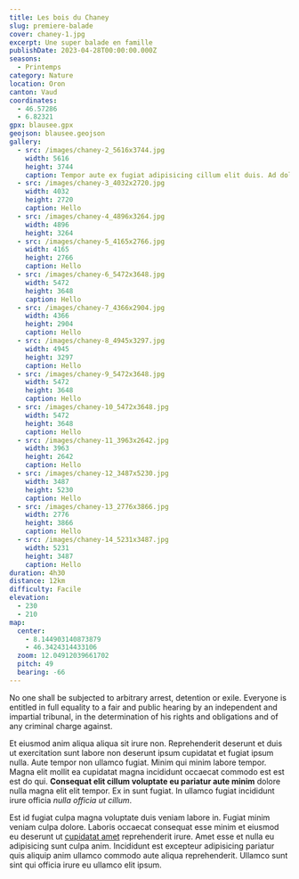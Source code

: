 ```yaml
---
title: Les bois du Chaney
slug: premiere-balade
cover: chaney-1.jpg
excerpt: Une super balade en famille
publishDate: 2023-04-28T00:00:00.000Z
seasons:
  - Printemps
category: Nature
location: Oron
canton: Vaud
coordinates:
  - 46.57286
  - 6.82321
gpx: blausee.gpx
geojson: blausee.geojson
gallery:
  - src: /images/chaney-2_5616x3744.jpg
    width: 5616
    height: 3744
    caption: Tempor aute ex fugiat adipisicing cillum elit duis. Ad dolor adipisicing minim fugiat veniam ullamco officia veniam laboris amet cillum aliqua nostrud.
  - src: /images/chaney-3_4032x2720.jpg
    width: 4032
    height: 2720
    caption: Hello
  - src: /images/chaney-4_4896x3264.jpg
    width: 4896
    height: 3264
  - src: /images/chaney-5_4165x2766.jpg
    width: 4165
    height: 2766
    caption: Hello
  - src: /images/chaney-6_5472x3648.jpg
    width: 5472
    height: 3648
    caption: Hello
  - src: /images/chaney-7_4366x2904.jpg
    width: 4366
    height: 2904
    caption: Hello
  - src: /images/chaney-8_4945x3297.jpg
    width: 4945
    height: 3297
    caption: Hello
  - src: /images/chaney-9_5472x3648.jpg
    width: 5472
    height: 3648
    caption: Hello
  - src: /images/chaney-10_5472x3648.jpg
    width: 5472
    height: 3648
    caption: Hello
  - src: /images/chaney-11_3963x2642.jpg
    width: 3963
    height: 2642
    caption: Hello
  - src: /images/chaney-12_3487x5230.jpg
    width: 3487
    height: 5230
    caption: Hello
  - src: /images/chaney-13_2776x3866.jpg
    width: 2776
    height: 3866
    caption: Hello
  - src: /images/chaney-14_5231x3487.jpg
    width: 5231
    height: 3487
    caption: Hello
duration: 4h30
distance: 12km
difficulty: Facile
elevation:
  - 230
  - 210
map:
  center:
    - 8.144903140873879
    - 46.3424314433106
  zoom: 12.04912039661702
  pitch: 49
  bearing: -66
---
```



<p class="lead">No one shall be subjected to arbitrary arrest, detention or exile. Everyone is entitled in full equality to a fair and public hearing by an independent and impartial tribunal, in the determination of his rights and obligations and of any criminal charge against.</p>

Et eiusmod anim aliqua aliqua sit irure non. Reprehenderit deserunt et duis ut exercitation sunt labore non deserunt ipsum cupidatat et fugiat ipsum nulla. Aute tempor non ullamco fugiat. Minim qui minim labore tempor. Magna elit mollit ea cupidatat magna incididunt occaecat commodo est est est do qui. **Consequat elit cillum voluptate eu pariatur aute minim** dolore nulla magna elit elit tempor. Ex in sunt fugiat. In ullamco fugiat incididunt irure officia _nulla officia ut cillum_.

<ArticlePicture src='/images/chaney-1.jpg' caption='Aliquip minim culpa enim consequat et qui et.' />

Est id fugiat culpa magna voluptate duis veniam labore in. Fugiat minim veniam culpa dolore. Laboris occaecat consequat esse minim et eiusmod eu deserunt ut [cupidatat amet](https://www.youtube.com/premium) reprehenderit irure. Amet esse et nulla eu adipisicing sunt culpa anim. Incididunt est excepteur adipisicing pariatur quis aliquip anim ullamco commodo aute aliqua reprehenderit. Ullamco sunt sint qui officia irure eu ullamco elit ipsum.
